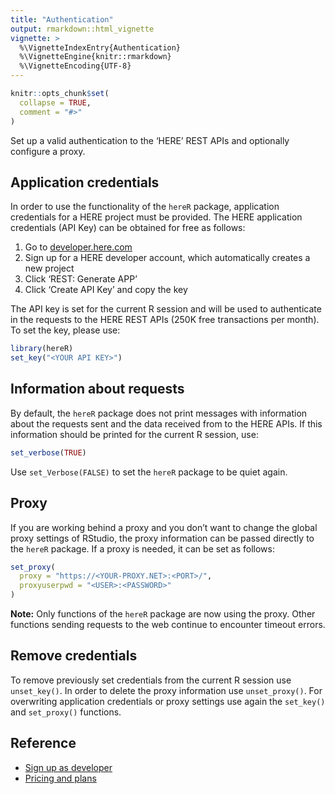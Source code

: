 ```yaml
---
title: "Authentication"
output: rmarkdown::html_vignette
vignette: >
  %\VignetteIndexEntry{Authentication}
  %\VignetteEngine{knitr::rmarkdown}
  %\VignetteEncoding{UTF-8}
---
```


```r
knitr::opts_chunk$set(
  collapse = TRUE,
  comment = "#>"
)
```

Set up a valid authentication to the 'HERE' REST APIs and optionally configure a proxy.

## Application credentials
In order to use the functionality of the `hereR` package, application credentials for a HERE project must be provided. The HERE application credentials (API Key) can be obtained for free as follows:

1. Go to [developer.here.com](https://developer.here.com/)
2. Sign up for a HERE developer account, which automatically creates a new project 
3. Click 'REST: Generate APP'
4. Click 'Create API Key' and copy the key

The API key is set for the current R session and will be used to authenticate in the requests to the HERE REST APIs (250K free transactions per month).
To set the key, please use:

```r
library(hereR)
set_key("<YOUR API KEY>")
```


## Information about requests

By default, the `hereR` package does not print messages with information about the
requests sent and the data received from to the HERE APIs. If this information should be printed for the current R session, use:

```r
set_verbose(TRUE)
```

Use `set_Verbose(FALSE)` to set the `hereR` package to be quiet again.

## Proxy
If you are working behind a proxy and you don't want to change the global proxy settings of RStudio, the proxy information can be passed directly to the `hereR` package.
If a proxy is needed, it can be set as follows: 

```r
set_proxy(
  proxy = "https://<YOUR-PROXY.NET>:<PORT>/",
  proxyuserpwd = "<USER>:<PASSWORD>"
)
```

**Note:** Only functions of the `hereR` package are now using the proxy. Other functions sending requests to the web continue to encounter timeout errors.

## Remove credentials
To remove previously set credentials from the current R session use `unset_key()`. In order to delete the proxy information use `unset_proxy()`. For overwriting application credentials or proxy settings use again the `set_key()` and `set_proxy()` functions.

## Reference

* [Sign up as developer](https://developer.here.com/sign-up?create=Freemium-Basic&keepState=true&step=account)
* [Pricing and plans](https://developer.here.com/pricing)

